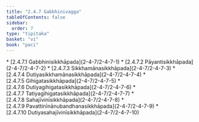 ```yaml
---
title: "2.4.7 Gabbhinivagga"
tableOfContents: false
sidebar:
  order: 7
type: "tipitaka"
basket: "vi"
book: "paci"
---
```



<DynamicBreadcrumb />



<TableOfContents book="paci" section="2.4.7">
* [2.4.7.1 Gabbhinisikkhāpada](2-4-7/2-4-7-1)
* [2.4.7.2 Pāyantisikkhāpada](2-4-7/2-4-7-2)
* [2.4.7.3 Sikkhamānasikkhāpada](2-4-7/2-4-7-3)
* [2.4.7.4 Dutiyasikkhamānasikkhāpada](2-4-7/2-4-7-4)
* [2.4.7.5 Gihigatasikkhāpada](2-4-7/2-4-7-5)
* [2.4.7.6 Dutiyagihigatasikkhāpada](2-4-7/2-4-7-6)
* [2.4.7.7 Tatiyagihigatasikkhāpada](2-4-7/2-4-7-7)
* [2.4.7.8 Sahajīvinīsikkhāpada](2-4-7/2-4-7-8)
* [2.4.7.9 Pavattinīnānubandhanasikkhāpada](2-4-7/2-4-7-9)
* [2.4.7.10 Dutiyasahajīvinīsikkhāpada](2-4-7/2-4-7-10)
</TableOfContents>